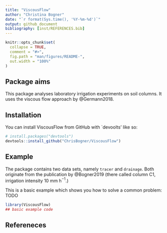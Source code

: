 ```yaml
---
title: "ViscousFlow"
author: "Christina Bogner"
date: "`r format(Sys.time(), '%Y-%m-%d')`"
output: github_document
bibliography: [inst/REFERENCES.bib]
---
```


<!-- README.md is generated from README.Rmd. Please edit that file -->

```r
knitr::opts_chunk$set(
  collapse = TRUE,
  comment = "#>",
  fig.path = "man/figures/README-",
  out.width = "100%"
)
```

## Package aims

<!-- badges: start -->
<!-- badges: end -->

This package analyses laboratory irrigation experiments on soil columns. It uses the viscous flow approach by @Germann2018.

## Installation

You can install ViscousFlow from GitHub with `devoolts' like so:

``` r
# install.packages("devtools")
devtools::install_github("ChrisBogner/ViscousFlow")
```
## Example

The package contains two data sets, namely `tracer` and `drainage`. Both originate from the publication by @Bogner2019 (there called column C1, irrigation intensity 10 mm h$^{-1}$.)

This is a basic example which shows you how to solve a common problem: TODO

```r
library(ViscousFlow)
## basic example code
```

## Refereneces
<div id="refs"></div>
